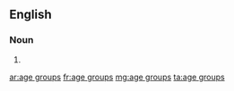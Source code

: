 ==English==

===Noun===
{{head|en|head=[[age]] [[group]]s}}

# {{plural of|age group}}

[[ar:age groups]]
[[fr:age groups]]
[[mg:age groups]]
[[ta:age groups]]